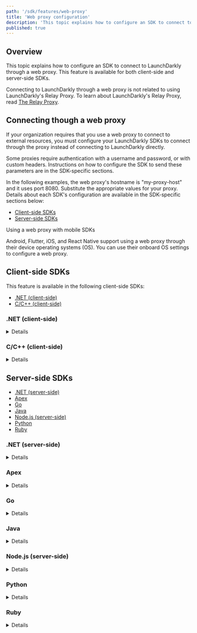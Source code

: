 ```yaml
---
path: '/sdk/features/web-proxy'
title: 'Web proxy configuration'
description: 'This topic explains how to configure an SDK to connect to LaunchDarkly through a web proxy. This feature is available for both client-side and server-side SDKs.'
published: true
---
```


## Overview

This topic explains how to configure an SDK to connect to LaunchDarkly through a web proxy. This feature is available for both client-side and server-side SDKs.

Connecting to LaunchDarkly through a web proxy is not related to using LaunchDarkly's Relay Proxy. To learn about LaunchDarkly's Relay Proxy, read [The Relay Proxy](/home/relay-proxy).

## Connecting though a web proxy

If your organization requires that you use a web proxy to connect to external resources, you must configure your LaunchDarkly SDKs to connect through the proxy instead of connecting to LaunchDarkly directly.

Some proxies require authentication with a username and password, or with custom headers. Instructions on how to configure the SDK to send these parameters are in the SDK-specific sections.

In the following examples, the web proxy's hostname is "my-proxy-host" and it uses port 8080. Substitute the appropriate values for your proxy. Details about each SDK's configuration are available in the SDK-specific sections below:

* [Client-side SDKs](#client-side-sdks)
* [Server-side SDKs](#server-side-sdks)


<Callout intent="info">
<CalloutTitle>Using a web proxy with mobile SDKs</CalloutTitle>
<CalloutDescription>

Android, Flutter, iOS, and React Native support using a web proxy through their device operating systems (OS). You can use their onboard OS settings to configure a web proxy.

</CalloutDescription>
</Callout>

## Client-side SDKs

This feature is available in the following client-side SDKs:

* [.NET (client-side)](#net-client-side)
* [C/C++ (client-side)](#cc-client-side)

### .NET (client-side)

<Details summary="Expand .NET (client-side) code sample">

To configure the client-side .NET SDK to connect to LaunchDarkly through a web proxy:

<CodeTabs
  defaultValue="csharp"
  values={[
    { label: 'Example', value: 'csharp', },
  ]
}>
<CodeTabItem value="csharp">

```csharp
var handler = new System.Net.Http.HttpClientHandler();
handler.Proxy = new System.Net.WebProxy("http://my-proxy-host:8080");

var config = Configuration.Builder("mobile-key")
    .HttpMessageHandler(handler)
    .Build();
```

</CodeTabItem>
</CodeTabs>

To configure the client-side .NET SDK to connect to LaunchDarkly through a web proxy with authentication:

<CodeTabs
  defaultValue="csharp"
  values={[
    { label: 'Example', value: 'csharp', },
  ]
}>
<CodeTabItem value="csharp">

```csharp
var handler = new System.Net.Http.HttpClientHandler();
var proxy = new System.Net.WebProxy("http://my-proxy-host:8080");
var credentials = new System.Net.CredentialCache();
credentials.Add(proxy.Address, "Basic",
    new NetworkCredential("username", "password"));
proxy.Credentials = credentials;
handler.Proxy = proxy;

var config = Configuration.Builder("mobile-key")
    .HttpMessageHandler(handler)
    .Build();
```

</CodeTabItem>
</CodeTabs>
</Details>

### C/C++ (client-side)

<Details summary="Expand C/C++ (client-side) code sample">

To configure the C/C++ SDK to connect to LaunchDarkly through a web proxy:

<CodeTabs
  defaultValue="c"
  values={[
    { label: 'C', value: 'c', },
  ]
}>
<CodeTabItem value="c">

```c
struct LDConfig *config = LDConfigNew("YOUR_MOBILE_KEY");
LDConfigSetProxyURI(config, "https://web-proxy.domain.com:8080");
```

</CodeTabItem>
</CodeTabs>

To configure the client-side C/C++ SDK to connect to LaunchDarkly through a web proxy with authentication:

<CodeTabs
  defaultValue="c"
  values={[
    { label: 'C', value: 'c', },
  ]
}>
<CodeTabItem value="c">

```c
struct LDConfig *config = LDConfigNew("YOUR_MOBILE_KEY");
LDConfigSetProxyURI(config, "https://username:password@web-proxy.domain.com:8080");
```

</CodeTabItem>
</CodeTabs>
</Details>

## Server-side SDKs

* [.NET (server-side)](#net-server-side)
* [Apex](#apex)
* [Go](#go)
* [Java](#java)
* [Node.js (server-side)](#nodejs-server-side)
* [Python](#python)
* [Ruby](#ruby)

### .NET (server-side)

<Details summary="Expand .NET (server-side) code sample">

To configure the server-side .NET SDK to connect to LaunchDarkly through a web proxy:

<CodeTabs
  defaultValue="sdk6"
  values={[
    { label: '.NET', value: 'sdk6', },
    { label: '.NET SDK versions 5.14.x and earlier', value: 'sdk5', },
  ]
}>
<CodeTabItem value="sdk6">

```csharp
var proxy = new System.Net.WebProxy("http://my-proxy-host:8080");

var config = Configuration.Builder("sdk-key")
    .Http(Components.HttpConfiguration().Proxy(proxy))
    .Build();
```

</CodeTabItem>
<CodeTabItem value="sdk5">

```csharp
var handler = new System.Net.Http.HttpClientHandler();
handler.Proxy = new System.Net.WebProxy("http://my-proxy-host:8080");

var config = Configuration.Builder("sdk-key")
    .Http(Components.HttpConfiguration().MessageHandler(handler))
    .Build();
```

</CodeTabItem>
</CodeTabs>

To configure the server-side .NET SDK to connect to LaunchDarkly through a web proxy with authentication:

<CodeTabs
  defaultValue="sdk6"
  values={[
    { label: '.NET', value: 'sdk6', },
    { label: '.NET SDK versions 5.14.x and earlier', value: 'sdk5', },
  ]
}>
<CodeTabItem value="sdk6">

```csharp
var proxy = new System.Net.WebProxy("http://my-proxy-host:8080");
var credentials = new System.Net.CredentialCache();
credentials.Add(proxy.Address, "Basic",
    new NetworkCredential("username", "password"));
proxy.Credentials = credentials;

var config = Configuration.Builder("sdk-key")
    .Http(Components.HttpConfiguration().Proxy(proxy))
    .Build();
```

</CodeTabItem>
<CodeTabItem value="sdk5">

```csharp
var handler = new System.Net.Http.HttpClientHandler();
var proxy = new System.Net.WebProxy("http://my-proxy-host:8080");
var credentials = new System.Net.CredentialCache();
credentials.Add(proxy.Address, "Basic",
    new NetworkCredential("username", "password"));
proxy.Credentials = credentials;
handler.Proxy = proxy;

var config = Configuration.Builder("sdk-key")
    .Http(Components.HttpConfiguration().MessageHandler(handler))
    .Build();
```

</CodeTabItem>
</CodeTabs>
</Details>

### Apex

<Details summary="Expand Apex code sample">

The Apex bridge that provides and retrieves flag values is written in Go, and uses the default Go networking mechanisms. 

Go's standard HTTP library recognizes the environment variables `HTTP_PROXY` and `HTTPS_PROXY`. If you set these variables, the SDK will connect through a web proxy at the URL you provide. Because the LaunchDarkly services have `https:` URLs, you use `HTTPS_PROXY`. If you are connecting to services at an insecure `http:` URL use `HTTP_PROXY` instead.

Here is an example:

<CodeTabs
  defaultValue="linux"
  values={[
    { label: 'command line - on Mac or Linux', value: 'linux', },
    { label: 'command line - on Windows', value: 'windows', },
  ]
}>
<CodeTabItem value="linux">

```bash
export HTTPS_PROXY=https://my-proxy-host:8080
```

</CodeTabItem>
<CodeTabItem value="windows">

```batch
set HTTPS_PROXY=https://my-proxy-host:8080
```

</CodeTabItem>
</CodeTabs>
</Details>

### Go

<Details summary="Expand Go code sample">

There are two ways to specify proxy server parameters in the Go SDK.

Go's standard HTTP library recognizes the environment variables `HTTP_PROXY` and `HTTPS_PROXY`. If you set these variables, the SDK will connect through a web proxy at the URL you provide. Because the LaunchDarkly services have `https:` URLs, you use `HTTPS_PROXY`. If you are connecting to services at an insecure `http:` URL, such as a Relay Proxy instance, use `HTTP_PROXY` instead.

Here is an example:

<CodeTabs
  defaultValue="linux"
  values={[
    { label: 'command line - on Mac or Linux', value: 'linux', },
    { label: 'command line - on Windows', value: 'windows', },
  ]
}>
<CodeTabItem value="linux">

```bash
export HTTPS_PROXY=https://my-proxy-host:8080
```

</CodeTabItem>
<CodeTabItem value="windows">

```
set HTTPS_PROXY=https://my-proxy-host:8080
```

</CodeTabItem>
</CodeTabs>

You can also specify a proxy programmatically through the SDK configuration:

<CodeTabs
  defaultValue="go"
  values={[
    { label: 'Go', value: 'go', },
    { label: 'Go SDK versions 4.x and earlier', value: 'go-pre-5.0', },
  ]
}>
<CodeTabItem value="go">

```go
import (
    ld "gopkg.in/launchdarkly/go-server-sdk.v5"
    "gopkg.in/launchdarkly/go-server-sdk.v5/ldcomponents"
)

var config ld.Config
config.HTTP = ldcomponents.HTTPConfiguration().
    ProxyURL("https://my-proxy-host:8080")
```

</CodeTabItem>
<CodeTabItem value="go-pre-5.0">

```go
import (
    ld "gopkg.in/launchdarkly/go-server-sdk.v4"
    "gopkg.in/launchdarkly/go-server-sdk.v4/ldhttp"
)

proxyURL, _ := url.Parse("https://my-proxy-host:8080")

config := ld.DefaultConfig
config.HTTPClientFactory = ldhttp.NewHTTPClientFactory(
    ldhttp.ProxyURL(*proxyURL))

// This is supported only in SDK versions 4.14.0 and higher.
```

</CodeTabItem>
</CodeTabs>
</Details>

### Java

<Details summary="Expand Java code sample">

To configure the Java SDK to connect to LaunchDarkly through a web proxy:

<CodeTabs
  defaultValue="java"
  values={[
    { label: 'Java', value: 'java', },
  ]
}>
<CodeTabItem value="java">

```java
LDConfig config = new LDConfig.Builder()
    .http(Components.httpConfiguration().proxyHostAndPort("my-proxy-host", 8080))
    .build();
```

</CodeTabItem>
</CodeTabs>

To configure the Java SDK to connect to LaunchDarkly through a web proxy with authentication:

<CodeTabs
  defaultValue="java"
  values={[
    { label: 'Java', value: 'java', },
  ]
}>
<CodeTabItem value="java">

```java
LDConfig config = new LDConfig.Builder()
    .http(Components.httpConfiguration()
        .proxyHostAndPort("my-proxy-host", 8080)
        .proxyAuth(Components.httpBasicAuthentication("username", "password"))
    .build();
```

</CodeTabItem>
</CodeTabs>
</Details>

### Node.js (server-side)

<Details summary="Expand Node.js (server-side) code sample">

To configure the server-side Node.js SDK to connect to LaunchDarkly through a web proxy:

<CodeTabs
  defaultValue="js"
  values={[
    { label: 'Node.js', value: 'js', },
  ]
}>
<CodeTabItem value="js">

```js
const config = {
  proxyHost: 'my-proxy-host',
  proxyPort: 8080
};
```

</CodeTabItem>
</CodeTabs>

To configure the server-side Node.js SDK to connect to LaunchDarkly through a web proxy with authentication:

<CodeTabs
  defaultValue="js"
  values={[
    { label: 'Node.js', value: 'js', },
  ]
}>
<CodeTabItem value="js">

```js
const config = {
  proxyHost: 'my-proxy-host',
  proxyPort: 8080,
  proxyAuth: 'username:password'
};
```

</CodeTabItem>
</CodeTabs>
</Details>

### Python

<Details summary="Expand Python code sample">

There are two ways to specify proxy server parameters in the Python SDK.

Python's standard HTTP library recognizes the environment variables `HTTP_PROXY` and `HTTPS_PROXY`. If you set these variables, the SDK will connect through a web proxy at the URL you provide. Because the LaunchDarkly services have `https:` URLs, you use `HTTPS_PROXY`. If you are connecting to services at an insecure `http:` URL, such as a Relay Proxy instance, use `HTTP_PROXY` instead.

How to set the HTTPS_PROXY environment variable on Mac/Linux and Windows systems:

<CodeTabs
  defaultValue="linux"
  values={[
    { label: 'command line - on Mac or Linux', value: 'linux', },
    { label: 'command line - on Windows', value: 'windows', },
  ]
}>
<CodeTabItem value="linux">

```bash
export HTTPS_PROXY=https://my-proxy-host:8080
```

</CodeTabItem>
<CodeTabItem value="windows">

```bash
set HTTPS_PROXY=https://my-proxy-host:8080
```

</CodeTabItem>
</CodeTabs>

Or it can be set from within Python:

<CodeTabs
  defaultValue="py"
  values={[
    { label: 'Python', value: 'py', },
  ]
}>
<CodeTabItem value="py">

```py
os.environ["https_proxy"] = "https://my-proxy-host:8080"
```

</CodeTabItem>
</CodeTabs>
</Details>

### Ruby

<Details summary="Expand Ruby code sample">

There are two ways to specify proxy server parameters in the Ruby SDK.

Ruby's standard HTTP library recognizes the environment variables `HTTP_PROXY` and `HTTPS_PROXY`. If you set these variables, the SDK will connect through a web proxy at the URL you provide. Because the LaunchDarkly services have `https:` URLs, you use `HTTPS_PROXY`. If you are connecting to services at an insecure `http:` URL, such as a Relay Proxy instance, use `HTTP_PROXY` instead.

To configure the Ruby SDK to connect to LaunchDarkly through a web proxy:

<CodeTabs
  defaultValue="linux"
  values={[
    { label: 'command line - on Mac or Linux', value: 'linux', },
    { label: 'command line - on Windows', value: 'windows', },
  ]
}>
<CodeTabItem value="linux">

```bash
export HTTPS_PROXY=https://my-proxy-host:8080
```

</CodeTabItem>
<CodeTabItem value="windows">

```batch
set HTTPS_PROXY=https://my-proxy-host:8080
```

</CodeTabItem>
</CodeTabs>

Or it can be set from within Ruby:

<CodeTabs
  defaultValue="ruby"
  values={[
    { label: 'Ruby', value: 'ruby', },
  ]
}>
<CodeTabItem value="ruby">

```ruby
ENV['HTTPS_PROXY'] = 'https://my-proxy-host:8080'
```

</CodeTabItem>
</CodeTabs>
</Details>